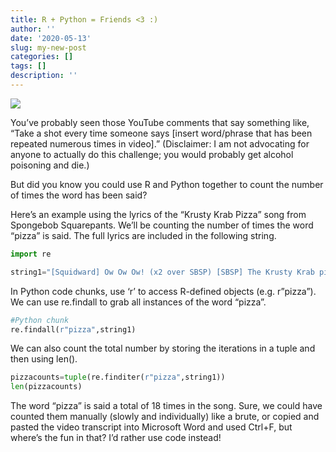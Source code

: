 ```yaml
---
title: R + Python = Friends <3 :)
author: ''
date: '2020-05-13'
slug: my-new-post
categories: []
tags: []
description: ''
---
```


![](/blog/2020-05-13-my-new-post_files/pythonmeme1.jpg)

You've probably seen those YouTube comments that say something like, "Take a shot every time someone says [insert word/phrase that has been repeated numerous times in video]." (Disclaimer: I am not advocating for anyone to actually do this challenge; you would probably get alcohol poisoning and die.)

But did you know you could use R and Python together to count the number of times the word has been said?

Here's an example using the lyrics of the "Krusty Krab Pizza" song from Spongebob Squarepants. We'll be counting the number of times the word "pizza" is said. The full lyrics are included in the following string.
```python
import re

string1="[Squidward] Ow Ow Ow! (x2 over SBSP) [SBSP] The Krusty Krab pizza is the pizza for you and me! The Krusty Krab pizza is the pizza [Squidward] And my feet are killing me [SBSP] The Krusty Krab pizza is the pizza for you and me! The Krusty Krab pizza is the pizza free del-i-very The Krusty Krab pizza is the pizza very ta-as-ty ...It's for the customer! [Squidward] Who cares about the customer?! [SBSP] (gasps) Squidward! The Krusty Krab pizza is the pizza absolutivaly [SBSP rap] ba ba ba ba pizza co co cling cling tish pizza tee tee oga ba ta du du du du pizza do do dugga da da pizza du do duga ding (low pitched spongebob) 'Krusty Kraahyahayabyahahyab pizza, is the pizza for, (high pitched spongebob) you and meheeheeheeee!'"
```

In Python code chunks, use 'r' to access R-defined objects (e.g. r"pizza"). We can use re.findall to grab all instances of the word "pizza".
```python
#Python chunk
re.findall(r"pizza",string1)
```

We can also count the total number by storing the iterations in a tuple and then using len().
```python
pizzacounts=tuple(re.finditer(r"pizza",string1))
len(pizzacounts)
```
The word "pizza" is said a total of 18 times in the song. Sure, we could have counted them manually (slowly and individually) like a brute, or copied and pasted the video transcript into Microsoft Word and used Ctrl+F, but where's the fun in that? I'd rather use code instead!
